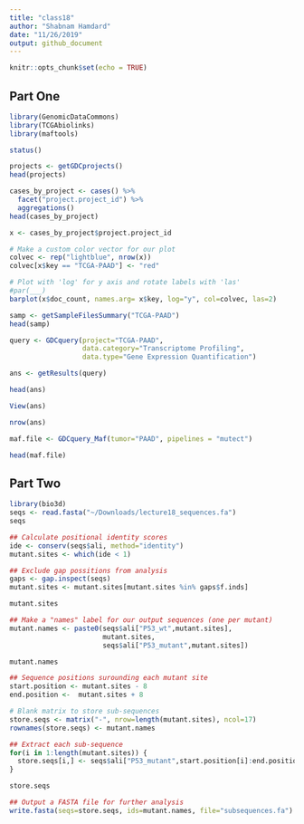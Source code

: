 ```yaml
---
title: "class18"
author: "Shabnam Hamdard"
date: "11/26/2019"
output: github_document
---
```


```r
knitr::opts_chunk$set(echo = TRUE)
```

## Part One

```r
library(GenomicDataCommons)
library(TCGAbiolinks)
library(maftools)
```

```r
status()
```

```r
projects <- getGDCprojects()
head(projects)
```

```r
cases_by_project <- cases() %>%
  facet("project.project_id") %>%
  aggregations()
head(cases_by_project)
```

```r
x <- cases_by_project$project.project_id

# Make a custom color vector for our plot
colvec <- rep("lightblue", nrow(x))
colvec[x$key == "TCGA-PAAD"] <- "red"

# Plot with 'log' for y axis and rotate labels with 'las'
#par(___)  
barplot(x$doc_count, names.arg= x$key, log="y", col=colvec, las=2)
```

```r
samp <- getSampleFilesSummary("TCGA-PAAD")
head(samp)
```

```r
query <- GDCquery(project="TCGA-PAAD",
                  data.category="Transcriptome Profiling",
                  data.type="Gene Expression Quantification")

ans <- getResults(query)

head(ans)
```

```r
View(ans)
```

```r
nrow(ans)
```

```r
maf.file <- GDCquery_Maf(tumor="PAAD", pipelines = "mutect")

head(maf.file)
```

## Part Two

```r
library(bio3d)
seqs <- read.fasta("~/Downloads/lecture18_sequences.fa")
seqs
```

```r
## Calculate positional identity scores
ide <- conserv(seqs$ali, method="identity")
mutant.sites <- which(ide < 1) 

## Exclude gap possitions from analysis
gaps <- gap.inspect(seqs)
mutant.sites <- mutant.sites[mutant.sites %in% gaps$f.inds]

mutant.sites
```

```r
## Make a "names" label for our output sequences (one per mutant)
mutant.names <- paste0(seqs$ali["P53_wt",mutant.sites],
                       mutant.sites,
                       seqs$ali["P53_mutant",mutant.sites])

mutant.names
```

```r
## Sequence positions surounding each mutant site
start.position <- mutant.sites - 8
end.position <-  mutant.sites + 8

# Blank matrix to store sub-sequences
store.seqs <- matrix("-", nrow=length(mutant.sites), ncol=17)
rownames(store.seqs) <- mutant.names

## Extract each sub-sequence
for(i in 1:length(mutant.sites)) {
  store.seqs[i,] <- seqs$ali["P53_mutant",start.position[i]:end.position[i]]
}

store.seqs
```

```r
## Output a FASTA file for further analysis
write.fasta(seqs=store.seqs, ids=mutant.names, file="subsequences.fa")
```













